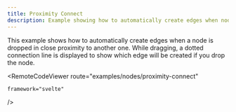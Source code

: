 ```yaml
---
title: Proximity Connect
description: Example showing how to automatically create edges when nodes get close to each other
---
```



<ExampleLayout>
This example shows how to automatically create edges when a node is dropped in close proximity to another one. While dragging, a dotted connection line is displayed to show which edge will be created if you drop the node.

  <RemoteCodeViewer
    route="examples/nodes/proximity-connect"
    
    framework="svelte"
  />
</ExampleLayout>
